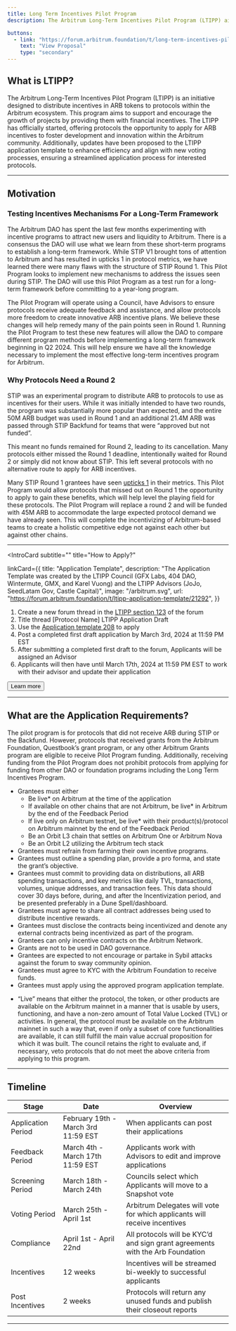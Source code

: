 ```yaml
---
title: Long Term Incentives Pilot Program
description: The Arbitrum Long-Term Incentives Pilot Program (LTIPP) aims to distribute incentives in ARB tokens to protocols within the Arbitrum DAO ecosystem to provide financial support to projects, encouraging their growth and development within the community.

buttons:
  - link: "https://forum.arbitrum.foundation/t/long-term-incentives-pilot-program/20223/41"
    text: "View Proposal"
    type: "secondary"
---
```


## What is LTIPP?

The Arbitrum Long-Term Incentives Pilot Program (LTIPP) is an initiative designed to distribute incentives in ARB tokens to protocols within the Arbitrum ecosystem. This program aims to support and encourage the growth of projects by providing them with financial incentives. The LTIPP has officially started, offering protocols the opportunity to apply for ARB incentives to foster development and innovation within the Arbitrum community. Additionally, updates have been proposed to the LTIPP application template to enhance efficiency and align with new voting processes, ensuring a streamlined application process for interested protocols.

---

## Motivation

### Testing Incentives Mechanisms For a Long-Term Framework

The Arbitrum DAO has spent the last few months experimenting with incentive programs to attract new users and liquidity to Arbitrum. There is a consensus the DAO will use what we learn from these short-term programs to establish a long-term framework. While STIP V1 brought tons of attention to Arbitrum and has resulted in upticks 1 in protocol metrics, we have learned there were many flaws with the structure of STIP Round 1. This Pilot Program looks to implement new mechanisms to address the issues seen during STIP. The DAO will use this Pilot Program as a test run for a long-term framework before committing to a year-long program.

The Pilot Program will operate using a Council, have Advisors to ensure protocols receive adequate feedback and assistance, and allow protocols more freedom to create innovative ARB incentive plans. We believe these changes will help remedy many of the pain points seen in Round 1. Running the Pilot Program to test these new features will allow the DAO to compare different program methods before implementing a long-term framework beginning in Q2 2024. This will help ensure we have all the knowledge necessary to implement the most effective long-term incentives program for Arbitrum.

### Why Protocols Need a Round 2

STIP was an experimental program to distribute ARB to protocols to use as incentives for their users. While it was initially intended to have two rounds, the program was substantially more popular than expected, and the entire 50M ARB budget was used in Round 1 and an additional 21.4M ARB was passed through STIP Backfund for teams that were “approved but not funded”.

This meant no funds remained for Round 2, leading to its cancellation. Many protocols either missed the Round 1 deadline, intentionally waited for Round 2 or simply did not know about STIP. This left several protocols with no alternative route to apply for ARB incentives.

Many STIP Round 1 grantees have seen [upticks 1](https://www.openblocklabs.com/app/arbitrum/overview) in their metrics. This Pilot Program would allow protocols that missed out on Round 1 the opportunity to apply to gain these benefits, which will help level the playing field for these protocols. The Pilot Program will replace a round 2 and will be funded with 45M ARB to accommodate the large expected protocol demand we have already seen. This will complete the incentivizing of Arbitrum-based teams to create a holistic competitive edge not against each other but against other chains.

---


<IntroCard
subtitle=""
title="How to Apply?"

linkCard={{
        title: "Application Template",
        description:
          "The Application Template was created by the LTIPP Council (GFX Labs, 404 DAO, Wintermute, GMX, and Karel Vuong) and the LTIPP Advisors (JoJo, SeedLatam Gov, Castle Capital)",
        image: "/arbitrum.svg",
        url: "https://forum.arbitrum.foundation/t/ltipp-application-template/21292",
      }}

>

1. Create a new forum thread in the [LTIPP section 123](https://forum.arbitrum.foundation/c/dao-grant-programs/long-term-incentives-pilot-program/25) of the forum
2. Title thread [Protocol Name] LTIPP Application Draft
3. Use the [Application template 208](https://forum.arbitrum.foundation/t/ltipp-application-template/21292) to apply
4. Post a completed first draft application by March 3rd, 2024 at 11:59 PM EST
5. After submitting a completed first draft to the forum, Applicants will be assigned an Advisor
6. Applicants will then have until March 17th, 2024 at 11:59 PM EST to work with their advisor and update their application

<Button href="https://forum.arbitrum.foundation/t/ltipp-how-to-apply-faq/21294" variant="secondary" arrow>Learn more</Button>
</IntroCard>

---

## What are the Application Requirements?

The pilot program is for protocols that did not receive ARB during STIP or the Backfund. However, protocols that received grants from the Arbitrum Foundation, Questbook’s grant program, or any other Arbitrum Grants program are eligible to receive Pilot Program funding. Additionally, receiving funding from the Pilot Program does not prohibit protocols from applying for funding from other DAO or foundation programs including the Long Term Incentives Program.

- Grantees must either
  - Be live\* on Arbitrum at the time of the application
  - If available on other chains that are not Arbitrum, be live\* in Arbitrum by the end of the Feedback Period
  - If live only on Arbitrum testnet, be live\* with their product(s)/protocol on Arbitrum mainnet by the end of the Feedback Period
  - Be an Orbit L3 chain that settles on Arbitrum One or Arbitrum Nova
  - Be an Orbit L2 utilizing the Arbitrum tech stack
- Grantees must refrain from farming their own incentive programs.
- Grantees must outline a spending plan, provide a pro forma, and state the grant’s objective.
- Grantees must commit to providing data on distributions, all ARB spending transactions, and key metrics like daily TVL, transactions, volumes, unique addresses, and transaction fees. This data should cover 30 days before, during, and after the Incentivization period, and be presented preferably in a Dune Spell/dashboard.
- Grantees must agree to share all contract addresses being used to distribute incentive rewards.
- Grantees must disclose the contracts being incentivized and denote any external contracts being incentivized as part of the program.
- Grantees can only incentive contracts on the Arbitrum Network.
- Grants are not to be used in DAO governance.
- Grantees are expected to not encourage or partake in Sybil attacks against the forum to sway community opinion.
- Grantees must agree to KYC with the Arbitrum Foundation to receive funds.
- Grantees must apply using the approved program application template.

* “Live” means that either the protocol, the token, or other products are available on the Arbitrum mainnet in a manner that is usable by users, functioning, and have a non-zero amount of Total Value Locked (TVL) or activities. In general, the protocol must be available on the Arbitrum mainnet in such a way that, even if only a subset of core functionalities are available, it can still fulfill the main value accrual proposition for which it was built. The council retains the right to evaluate and, if necessary, veto protocols that do not meet the above criteria from applying to this program.

---

## Timeline

| Stage              | Date                                | Overview                                                                      |
| ------------------ | ----------------------------------- | ----------------------------------------------------------------------------- |
| Application Period | February 19th - March 3rd 11:59 EST | When applicants can post their applications                                   |
| Feedback Period    | March 4th - March 17th 11:59 EST    | Applicants work with Advisors to edit and improve applications                |
| Screening Period   | March 18th - March 24th             | Councils select which Applicants will move to a Snapshot vote                 |
| Voting Period      | March 25th - April 1st              | Arbitrum Delegates will vote for which applicants will receive incentives     |
| Compliance         | April 1st - April 22nd              | All protocols will be KYC’d and sign grant agreements with the Arb Foundation |
| Incentives         | 12 weeks                            | Incentives will be streamed bi-weekly to successful applicants                |
| Post Incentives    | 2 weeks                             | Protocols will return any unused funds and publish their closeout reports     |

---
